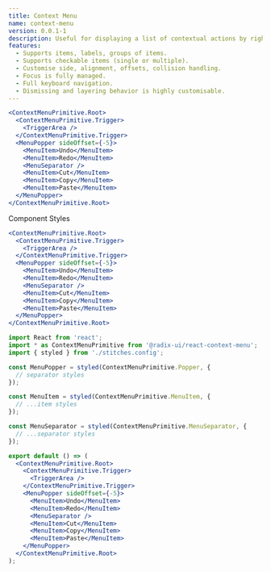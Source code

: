 ```yaml
---
title: Context Menu
name: context-menu
version: 0.0.1-1
description: Useful for displaying a list of contextual actions by right clicking.
features:
  - Supports items, labels, groups of items.
  - Supports checkable items (single or multiple).
  - Customise side, alignment, offsets, collision handling.
  - Focus is fully managed.
  - Full keyboard navigation.
  - Dismissing and layering behavior is highly customisable.
---
```


```jsx render
<ContextMenuPrimitive.Root>
  <ContextMenuPrimitive.Trigger>
    <TriggerArea />
  </ContextMenuPrimitive.Trigger>
  <MenuPopper sideOffset={-5}>
    <MenuItem>Undo</MenuItem>
    <MenuItem>Redo</MenuItem>
    <MenuSeparator />
    <MenuItem>Cut</MenuItem>
    <MenuItem>Copy</MenuItem>
    <MenuItem>Paste</MenuItem>
  </MenuPopper>
</ContextMenuPrimitive.Root>
```

<Tabs defaultSelectedId="tab-one">
  <TabsList>
    <TabsTab id="tab-one">
      <Text size="2">Component</Text>
    </TabsTab>
    <TabsTab id="tab-two">
      <Text size="2">Styles</Text>
    </TabsTab>
  </TabsList>
  <TabsPanel id="tab-one">

```jsx
<ContextMenuPrimitive.Root>
  <ContextMenuPrimitive.Trigger>
    <TriggerArea />
  </ContextMenuPrimitive.Trigger>
  <MenuPopper sideOffset={-5}>
    <MenuItem>Undo</MenuItem>
    <MenuItem>Redo</MenuItem>
    <MenuSeparator />
    <MenuItem>Cut</MenuItem>
    <MenuItem>Copy</MenuItem>
    <MenuItem>Paste</MenuItem>
  </MenuPopper>
</ContextMenuPrimitive.Root>
```

  </TabsPanel>
  <TabsPanel id="tab-two">

```jsx manual
import React from 'react';
import * as ContextMenuPrimitive from '@radix-ui/react-context-menu';
import { styled } from './stitches.config';

const MenuPopper = styled(ContextMenuPrimitive.Popper, {
  // separator styles
});

const MenuItem = styled(ContextMenuPrimitive.MenuItem, {
  // ...item styles
});

const MenuSeparator = styled(ContextMenuPrimitive.MenuSeparator, {
  // ...separator styles
});

export default () => (
  <ContextMenuPrimitive.Root>
    <ContextMenuPrimitive.Trigger>
      <TriggerArea />
    </ContextMenuPrimitive.Trigger>
    <MenuPopper sideOffset={-5}>
      <MenuItem>Undo</MenuItem>
      <MenuItem>Redo</MenuItem>
      <MenuSeparator />
      <MenuItem>Cut</MenuItem>
      <MenuItem>Copy</MenuItem>
      <MenuItem>Paste</MenuItem>
    </MenuPopper>
  </ContextMenuPrimitive.Root>
);
```

  </TabsPanel>
</Tabs>
